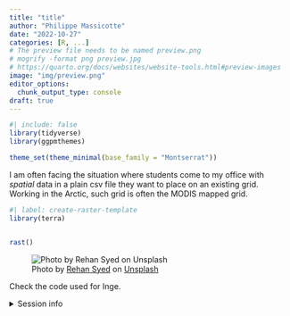 ```yaml
---
title: "title"
author: "Philippe Massicotte"
date: "2022-10-27"
categories: [R, ...]
# The preview file needs to be named preview.png
# mogrify -format png preview.jpg
# https://quarto.org/docs/websites/website-tools.html#preview-images
image: "img/preview.png" 
editor_options: 
  chunk_output_type: console
draft: true
---
```


```r
#| include: false
library(tidyverse)
library(ggpmthemes)

theme_set(theme_minimal(base_family = "Montserrat"))
```

I am often facing the situation where students come to my office with *spatial* data in a plain csv file they want to place on an existing grid. Working in the Arctic, such grid is often the MODIS mapped grid.


```r
#| label: create-raster-template
library(terra)


rast()

```


![Photo by <a href="https://unsplash.com/@b3ckstage?utm_source=unsplash&utm_medium=referral&utm_content=creditCopyText">Rehan Syed</a> on <a href="https://unsplash.com/s/photos/grid?utm_source=unsplash&utm_medium=referral&utm_content=creditCopyText">Unsplash</a>](img/preview.png){fig-alt="Close up on a grain field" fig-align="center"}

Check the code used for Inge.

<details>
  
<summary>Session info</summary>

```r
## Reproducibility info
options(width = 120)
devtools::session_info()
```

</details>

